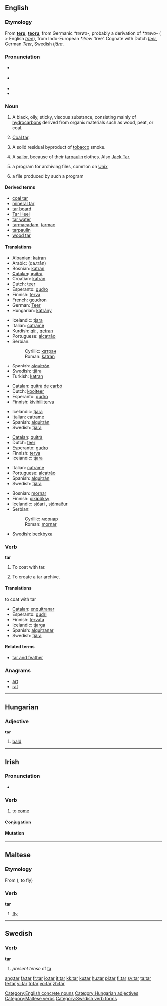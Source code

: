 {{was wotd|2007|May|22}}
{{wikipedia|dab=tar (disambiguation)|tar}}
==English==

===Etymology===
From {{OE.}} '''[[teru]]''', '''[[teoru]]''', from Germanic ''*terwo-'', probably a derivation of ''*trewo-'' ( > English ''[[tree]]''), from Indo-European ''*drew'' ‘tree’.  Cognate with Dutch ''[[teer]]'', German ''[[Teer]]'', Swedish ''[[tjära]]''.

===Pronunciation===
* {{italbrac|[[RP]]}} {{IPA|/tɑː/}}
* {{italbrac|US}} {{IPA|/tɑɻ/}}
* {{audio|en-us-tar.ogg|Audio (US)}}
* {{rhymes|ɑː(r)}}

===Noun===
{{wikipedia|tar|tar (viscous substance)}}
{{en-noun}}

# {{uncountable}} A black, oily, sticky, viscous substance, consisting mainly of [[hydrocarbons]] derived from organic materials such as wood, peat, or coal.
# [[coal tar|Coal tar]].
# {{uncountable}} A solid residual byproduct of [[tobacco]] smoke.
# {{context|slang|dated}} A [[sailor]], because of their [[tarpaulin]] clothes. Also [[Jack Tar]].
# {{computing}} a program for archiving files, common on [[Unix]]
# {{computing}} a file produced by such a program

====Derived terms====
* [[coal tar]]
* [[mineral tar]]
* [[tar board]]
* [[Tar Heel]]
* [[tar water]]
* [[tarmacadam]], [[tarmac]]
* [[tarpaulin]]
* [[wood tar]]

====Translations====
{{trans-top|substance}}
* Albanian: [[katran]]
* Arabic: {{Arab|[[قطران|قَطْران]]}} (qa.trān)
* Bosnian: [[katran#Bosnian|katran]] {{m}}
* [[Catalan]]: [[quitrà]] {{m}}
* Croatian: [[katran#Croatian|katran]] {{m}}
* Dutch: [[teer]]
* Esperanto: [[gudro]]
* Finnish: [[terva]]
* French: [[goudron]] {{m}}
* German: [[Teer]] {{m}}
* Hungarian: [[kátrány]]
{{trans-mid}}
* Icelandic: [[tjara]] {{f}}
* Italian: [[catrame]] {{m}}
* Kurdish: [[qîr]] {{f}}, [[qetran]] {{f}}
* Portuguese: [[alcatrão]] {{m}}
* Serbian:
*: Cyrillic: [[катран#Serbian|катран]] {{m}}
*: Roman: [[katran#Serbian|katran]] {{m}}
* Spanish: [[alquitrán]] {{m}}
* Swedish: [[tjära]] {{c}}
* Turkish: [[katran#Turkish|katran]]
{{trans-bottom}}

{{trans-top|coal tar}}
* [[Catalan]]: [[quitrà]] [[de]] [[carbó]] {{m}}
* Dutch: [[koolteer]]
* Esperanto: [[gudro]]
* Finnish: [[kivihiiliterva]]
{{trans-mid}}
* Icelandic: [[tjara]] {{f}}
* Italian: [[catrame]] {{m}}
* Spanish: [[alquitrán]] {{m}}
* Swedish: [[tjära]] {{c}}
{{trans-bottom}}

{{trans-top|byproduct of tobacco smoke}}
* [[Catalan]]: [[quitrà]] {{m}}
* Dutch: [[teer]]
* Esperanto: [[gudro]]
* Finnish: [[terva]]
* Icelandic: [[tjara]] {{f}}
{{trans-mid}}
* Italian: [[catrame]] {{m}}
* Portuguese: [[alcatrão]] {{m}}
* Spanish: [[alquitrán]] {{m}}
* Swedish: [[tjära]] {{c}}
{{trans-bottom}}

{{trans-top|sailor}}
* Bosnian: [[mornar]] {{m}}
* Finnish: [[pikipöksy]]
* Icelandic: [[sjóari]] {{m}}, [[sjómaður]] {{m}}
* Serbian:
*: Cyrillic: [[морнар]] {{m}}
*: Roman: [[mornar]] {{m}}
{{trans-mid}}
* Swedish: [[beckbyxa]]
{{trans-bottom}}

===Verb===
'''tar'''

# To coat with tar.
# {{computing}} To create a tar archive.

====Translations====
; to coat with tar
* [[Catalan]]: [[enquitranar]]
* Esperanto: [[gudri]]
* Finnish: [[tervata]]
* Icelandic: [[tjarga]]
* Spanish: [[alquitranar]]
* Swedish: [[tjära]]

====Related terms====
* [[tar and feather]]

===Anagrams===
* [[art]]
* [[rat]]

[[Category:English concrete nouns]]

----

==Hungarian==

===Adjective===
'''tar'''

# [[bald]]

[[Category:Hungarian adjectives]]

----

==Irish==

===Pronunciation===
* {{IPA|lang=ga|[t̪ˠaɾˠ]}}

===Verb===
{{ga-verb|irreg=yes}}

# to [[come]]

====Conjugation====
{{ga-verb-conj
 |pres=tagann
 |pres1s=tagaim
 |pres1p=tagaimid
 |presaut=tagtar
 |impf=thagadh
 |impf1s=thagainn
 |impf2s=thagtá
 |impf1p=thagaimis
 |impf3p=thagaidís
 |impfaut=thagtaí
 |past=tháinig
 |past1p=thángamar
 |pastaut=thángthas
 |fut=tiocfaidh
 |fut1p=tiocfaimid
 |futaut=tiocfar
 |cond=thiocfadh
 |cond1s=thiocfainn
 |cond2s=thiocfá
 |cond1p=thiocfaimis
 |cond3p=tiocfaidis
 |condaut=thiocfaí
 |subj=taga
 |psbj=tagadh
 |psbj1s=tagainn
 |psbj2s=tagtá
 |psbj1p=tagaimis
 |psbj3p=tagaidís
 |psbjaut=tagtaí
 |impv2p=tagaigí
 |pp=tagtha
 |vn=teacht
}}

====Mutation====
{{ga mut cons|t|ar}}

----

==Maltese==

===Etymology===
From {{Ar.|mt}} {{Arab|[[طار]]}} ({{unicode|ʈá:ra}}, to fly)

===Verb===
'''tar'''

# [[fly]]

[[Category:Maltese verbs]]

----

==Swedish==

===Verb===
'''tar'''

# ''present tense'' of [[ta]]

[[Category:Swedish verb forms]]

[[ang:tar]]
[[fa:tar]]
[[fr:tar]]
[[io:tar]]
[[it:tar]]
[[kk:tar]]
[[ku:tar]]
[[hu:tar]]
[[pl:tar]]
[[fi:tar]]
[[sv:tar]]
[[ta:tar]]
[[te:tar]]
[[vi:tar]]
[[tr:tar]]
[[vo:tar]]
[[zh:tar]]